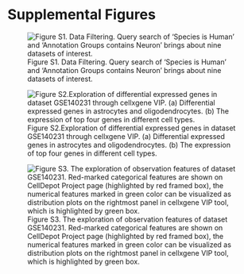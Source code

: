 # Supplemental Figures {#SIFigures}


![Figure S1. Data Filtering. Query search of ‘Species is Human’ and ‘Annotation Groups contains Neuron’ brings about nine datasets of interest.](figures/S1.jpg)

![Figure S2.Exploration of differential expressed genes in dataset GSE140231 through cellxgene VIP. (a) Differential expressed genes in astrocytes and oligodendrocytes. (b) The expression of top four genes in different cell types.](figures/S2.jpg)


![Figure S3. The exploration of observation features of dataset GSE140231. Red-marked categorical features are shown on CellDepot Project page (highlighted by red framed box), the numerical features marked in green color can be visualized as distribution plots on the rightmost panel in cellxgene VIP tool, which is highlighted by green box.](figures/S3.jpg)



